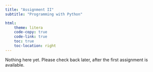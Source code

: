```yaml
---
title: "Assignment II"
subtitle: "Programming with Python"

html:
    theme: litera
    code-copy: true
    code-link: true
    toc: true
    toc-location: right
---
```


Nothing here yet. Please check back later, after the first assignment is available.